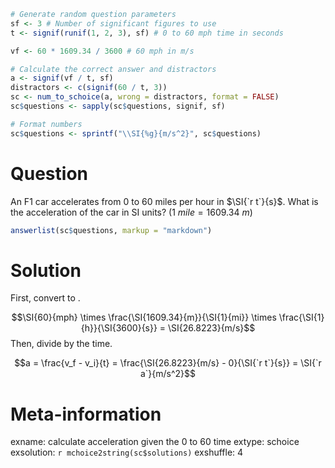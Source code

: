```r
# Generate random question parameters
sf <- 3 # Number of significant figures to use
t <- signif(runif(1, 2, 3), sf) # 0 to 60 mph time in seconds

vf <- 60 * 1609.34 / 3600 # 60 mph in m/s

# Calculate the correct answer and distractors
a <- signif(vf / t, sf)
distractors <- c(signif(60 / t, 3))
sc <- num_to_schoice(a, wrong = distractors, format = FALSE)
sc$questions <- sapply(sc$questions, signif, sf)

# Format numbers
sc$questions <- sprintf("\\SI{%g}{m/s^2}", sc$questions)
```

Question
========
An F1 car accelerates from $0$ to $60$ miles per hour in $\SI{`r t`}{s}$. What is the acceleration of the car in SI units? ($\SI{1}{mile} = \SI{1609.34}{m}$)

```r
answerlist(sc$questions, markup = "markdown")
```

Solution
========
First, convert \SI{60}{mph} to \si{m/s}.

$$\SI{60}{mph} \times \frac{\SI{1609.34}{m}}{\SI{1}{mi}} \times \frac{\SI{1}{h}}{\SI{3600}{s}} = \SI{26.8223}{m/s}$$
Then, divide by the time.

$$a = \frac{v_f - v_i}{t} = \frac{\SI{26.8223}{m/s} - 0}{\SI{`r t`}{s}} = \SI{`r a`}{m/s^2}$$

Meta-information
================
exname: calculate acceleration given the 0 to 60 time
extype: schoice
exsolution: `r mchoice2string(sc$solutions)`
exshuffle: 4
